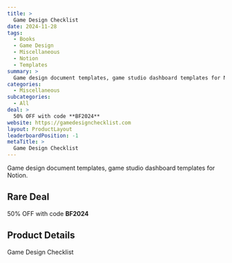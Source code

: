 ```yaml
---
title: >
  Game Design Checklist
date: 2024-11-28
tags:
  - Books
  - Game Design
  - Miscellaneous
  - Notion
  - Templates
summary: >
  Game design document templates, game studio dashboard templates for Notion.
categories:
  - Miscellaneous
subcategories:
  - All
deal: >
  50% OFF with code **BF2024**
website: https://gamedesignchecklist.com
layout: ProductLayout
leaderboardPosition: -1
metaTitle: >
  Game Design Checklist
---
```

Game design document templates, game studio dashboard templates for Notion.

## Rare Deal

50% OFF with code **BF2024**

## Product Details

Game Design Checklist


